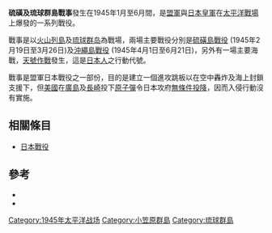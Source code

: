 {{Infobox Military Conflict
|conflict=硫磺及琉球群島戰事
|partof=[[第二次世界大戰|第二次世界大戰]][[太平洋戰爭|太平洋戰爭]]
|image=[[File:Ww2_158.jpg|250px]]
|caption=在[[沖繩島戰役|沖繩島戰役]]期間，兩名[[美國海軍陸戰隊|美國海軍陸戰隊]]士兵進攻嘉數高地
|date=1945年1月 – 6月
|place=[[太平洋|太平洋]][[硫磺島|火山列島]]及[[琉球群岛|琉球群岛]]
|result=[[盟國|盟國]]獲勝
|combatant1=[[File:US_flag_48_stars.svg|22px]] [[美國|美國]]<br>[[File:Flag_of_the_United_Kingdom.svg|22px]] [[英國|英國]]<br>[[File:Canadian_Red_Ensign_(1957-1965).svg|22px]] [[加拿大|加拿大]]<br>[[File:Flag_of_New_Zealand.svg|22px]] [[新西蘭|新西蘭]],<br>[[File:Flag_of_Australia.svg|22px]] [[澳洲|澳洲]] 
|combatant2=[[File:Merchant_flag_of_Japan_(1870).svg|22px]] [[大日本帝國|大日本帝國]]
|commander1={{flagicon|United States|1912}} [[切斯特·尼米茲|切斯特·尼米茲]]<br>{{flagicon|United States|1912}} [[霍蘭·史密斯|霍蘭·史密斯]]<br>{{flagicon|United States|1912}} [[西蒙·博利瓦·巴克納|西蒙·博利瓦·巴克納]]†<br>{{flagicon|United States|1912}} [[約瑟夫·史迪威|約瑟夫·史迪威]]<br>{{flagicon|United States|1912}} [[雷蒙德·阿姆斯·斯普魯恩斯|雷蒙德·阿姆斯·斯普魯恩斯]]<br>{{flagicon|United States|1912}} [[马克·米切尔|马克·米切尔]]
|commander2=[[File:Merchant_flag_of_Japan_(1870).svg|22px]] [[栗林忠道|栗林忠道]] {{KIA}}<br>[[File:Merchant_flag_of_Japan_(1870).svg|22px]] [[牛島滿|牛島滿]] {{KIA}}<br>[[File:Merchant_flag_of_Japan_(1870).svg|22px]] [[長勇|長勇]] {{KIA}}<br>[[File:Merchant_flag_of_Japan_(1870).svg|22px]] [[八原博通|八原博通]]{{POW}}<br>[[File:War_flag_of_the_Imperial_Japanese_Army.svg|22px]] [[伊藤整一|伊藤整一]] {{KIA}}<br>[[File:War_flag_of_the_Imperial_Japanese_Army.svg|22px]] [[宇垣纏|宇垣纏]] {{KIA}}<br>[[File:War_flag_of_the_Imperial_Japanese_Army.svg|22px]] [[古村啓藏|古村啓藏]]
|strength1=
|strength2=
|casualties1=19,840人陣亡或失蹤，<br>58,105人受傷，<br>33,096人非戰鬥損失，<br>628艘艦隻沉沒及被擊傷，<br>773架飛機被擊落
|casualties2=90,400人陣亡或失蹤，<br>17,000人受傷，<br>7,671人被俘，<br>21艘艦隻沉沒及被擊傷，<br>3,130架飛機被擊落，<br>75,000-140,000名平民陣亡或失蹤
|notes=
}}
{{Campaignbox Japan}}
{{Campaignbox Pacific Ocean}}
{{Campaign Ryukyus}}

'''硫磺及琉球群島戰事'''發生在1945年1月至6月間，是[[盟軍|盟軍]]與[[日本皇軍|日本皇軍]]在[[太平洋戰爭|太平洋戰場]]上爆發的一系列戰役。

戰事是以[[硫磺島|火山列島]]及[[琉球群岛|琉球群岛]]為戰場，兩場主要戰役分別是[[硫磺島戰役|硫磺島戰役]] (1945年2月19日至3月26日)及[[沖繩島戰役|沖繩島戰役]] (1945年4月1日至6月21日)，另外有一場主要海戰，[[天號作戰|天號作戰]]發生，這是[[日本人|日本人]]之行動代號。

戰事是盟軍日本戰役之一部份，目的是建立一個進攻跳板以在空中轟炸及海上封鎖支援下，但[[美國|美國]]在[[广岛市原子弹爆炸|廣島]]及[[長崎市原子彈爆炸|長崎]]投下[[原子彈|原子彈]]令日本攻府[[無條件投降|無條件投降]]，因而入侵行動沒有實施。

==相關條目==
*[[日本戰役|日本戰役]]

==參考==
*{{cite book
 | last = Drea
 | first = Edward J.
 | authorlink = 
 | coauthors = 
 | year = 1998
 | chapter = An Allied Interpretation of the Pacific War
 | title = In the Service of the Emperor:  Essays on the Imperial Japanese Army
 | publisher = University of Nebraska Press
 | location = Nebraska
 | id = ISBN 0-8032-1708-0
}}
*{{cite web
| last = Dyer
| first = George Carroll
| authorlink = 
| coauthors = 
| date = 
| year = 
| month = 
| url = http://www.ibiblio.org/hyperwar/USN/ACTC/index.html
| title = The Amphibians Came to Conquer:  The Story of Admiral Richmond Kelly Turner
| format = dateformat:mdy
| work = 
| pages = 
| publisher = United States Government Printing Office
| language = 
| accessdate = October 20, 2006
| archive-date = 2019-05-11
| archive-url = https://web.archive.org/web/20190511103159/http://www.ibiblio.org/hyperwar/USN/ACTC/index.html
| dead-url = no
}}

[[Category:1945年太平洋战场|Category:1945年太平洋战场]]
[[Category:小笠原群島|Category:小笠原群島]]
[[Category:琉球群島|Category:琉球群島]]